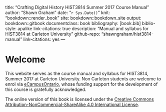 title: "Crafting Digital History HIST3814 Summer 2017 Course Manual"
author: "Shawn Graham"
date: "`r Sys.Date()`"
knit: "bookdown::render_book"
site: bookdown::bookdown_site
output: bookdown::gitbook
documentclass: book
bibliography: [book.bib]
biblio-style: apalike
link-citations: true
description: "Manual and syllabus for HIST3814 at Carleton University"
github-repo: "shawngraham/hist3814-manual"
link-citations: yes
---

# Welcome 

This website serves as the course manual and syllabus for HIST3814, Summer 2017 at Carleton University. Non Carleton students are welcome to enrol via [eCampusOntario](http://ecampusontario.org), whose funding support for the development of this course is gratefully acknowledged.

The online version of this book is licensed under the [Creative Commons Attribution-NonCommercial-ShareAlike 4.0 International License](http://creativecommons.org/licenses/by-nc-sa/4.0/).